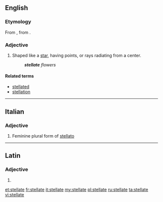 ==English==

===Etymology===
From {{etyl|la|en}} {{m|la|stellātus}}, from {{m|la|stella||star}}.

===Adjective===
{{en-adj}}

# Shaped like a [[star]], having points, or rays radiating from a center.
#: '''''stellate''' flowers''

====Related terms====
* [[stellated]]
* [[stellation]]

----

==Italian==

===Adjective===
{{head|it|adjective form}}

# Feminine plural form of [[stellato]]

----

==Latin==

===Adjective===
{{la-adj-form|stellāte}}

# {{inflection of|stellātus||voc|m|s|lang=la}}

[[et:stellate]]
[[fr:stellate]]
[[it:stellate]]
[[my:stellate]]
[[pl:stellate]]
[[ru:stellate]]
[[ta:stellate]]
[[vi:stellate]]